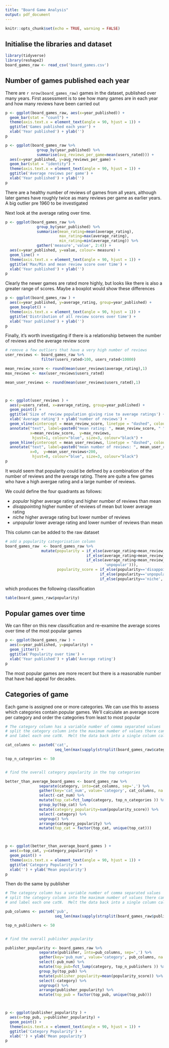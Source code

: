 ```yaml
---
title: "Board Game Analysis"
output: pdf_document
---
```


```r
knitr::opts_chunk$set(echo = TRUE, warning = FALSE)
```

## Initialise the libraries and dataset

```r
library(tidyverse)
library(reshape2)
board_games_raw <- read_csv('board_games.csv')
```

## Number of games published each year

There are `r nrow(board_games_raw)` games in the dataset, published over many years.  First assessment is to see how many games are in each year and how many reviews have been carried out


```r
p <- ggplot(board_games_raw, aes(x=year_published)) +
  geom_bar(stat = "count") +
  theme(axis.text.x = element_text(angle = 90, hjust = 1)) +
  ggtitle('Games published each year') +
  xlab('Year published') + ylab('')
p
```

```r
p <- ggplot(board_games_raw %>%
              group_by(year_published) %>%
              summarise(avg_reviews_per_game=mean(users_rated))) + 
  aes(x=year_published, y=avg_reviews_per_game) +
  geom_bar(stat = "identity") +
  theme(axis.text.x = element_text(angle = 90, hjust = 1)) +
  ggtitle('Average reviews per game') +
  xlab('Year published') + ylab('')
p
```

There are a healthy number of reviews of games from all years, although later games have roughly twice as many reviews per game as earlier years.  A big outlier pre 1960 to be investigated

Next look at the average rating over time.

```r
p <- ggplot(board_games_raw %>%
              group_by(year_published) %>%
              summarise(mean_rating=mean(average_rating),
                        max_rating=max(average_rating),
                        min_rating=min(average_rating)) %>%
              gather('measure','value', 2:4)) + 
  aes(x=year_published, y=value, colour= measure) +
  geom_line() +
  theme(axis.text.x = element_text(angle = 90, hjust = 1)) +
  ggtitle('Max/Min and mean review score over time') +
  xlab('Year published') + ylab('')
p
```

Clearly the newer games are rated more highly, but looks like there is also a greater range of scores.  Maybe a boxplot would show these differences 

```r
p <- ggplot(board_games_raw ) + 
  aes(x=year_published, y=average_rating, group=year_published) +
  geom_boxplot() +
  theme(axis.text.x = element_text(angle = 90, hjust = 1)) +
  ggtitle('Distribution of all review scores over time') +
  xlab('Year published') + ylab('')
p
```
Finally, it's worth investigating if there is a relationship between the number of reviews and the average review score

```r

# remove a few outliers that have a very high number of reviews
user_reviews <- board_games_raw %>%
                filter(users_rated>100, users_rated<10000)

mean_review_score <- round(mean(user_reviews$average_rating),1)
max_reviews <- max(user_reviews$users_rated)

mean_user_reviews <- round(mean(user_reviews$users_rated),1)



p <- ggplot(user_reviews ) + 
  aes(y=users_rated, x=average_rating, group=year_published) +
  geom_point() +
  ggtitle('Size of review population giving rise to average ratings') +
  xlab('Average rating') + ylab('number of reviews') +
  geom_vline(xintercept = mean_review_score, linetype = "dashed", colour="blue") +
  annotate("text", label=paste0("mean rating: ", mean_review_score, " "),
           x=mean_review_score,  y=max_reviews, 
            hjust=1, colour="blue", size=3, colour="black") +
  geom_hline(yintercept = mean_user_reviews, linetype = "dashed", colour="blue") +
  annotate("text", label=paste0("mean number of reviews: ", mean_user_reviews, " "),
           x=0,  y=mean_user_reviews+200, 
            hjust=0, colour="blue", size=3, colour="black")
p
```

It would seem that popularity could be defined by a combination of the number of reviews and the average rating.  There are quite a few games who have a high avergae rating and a large number of reviews.

We could define the four quadrants as follows:

* *popular* higher average rating and higher number of reviews than mean
* *disappointing* higher number of reviews of mean but lower average rating
* *niche* higher average rating but lower number of reviews
* *unpopular* lower average rating and lower number of reviews than mean
 
This column can be added to the raw dataset

```r

# add a popularity categorisation column
board_games_raw  <- board_games_raw %>%
                mutate(popularity = if_else(average_rating>mean_review_score & users_rated > mean_user_reviews, 'popular',
                                    if_else(average_rating>mean_review_score & users_rated < mean_user_reviews, 'niche',
                                    if_else(average_rating<mean_review_score & users_rated > mean_user_reviews, 'disappointing',
                                            'unpopular'))),
                       popularity_score = if_else(popularity=='disappointing', 0,
                                          if_else(popularity=='unpopular', -1,
                                          if_else(popularity=='niche', 1,2))))

```

which produces the following classification
```r

table(board_games_raw$popularity)

```

## Popular games over time

We can filter on this new classification and re-examine the average scores over time of the most popular games


```r
p <- ggplot(board_games_raw ) + 
  aes(x=year_published, y=popularity) +
  geom_jitter() +
  ggtitle('Popularity over time') +
  xlab('Year published') + ylab('Average rating')
p
```

The most popular games are more recent but there is a reasonable number that have had appeal for decades.





## Categories of game

Each game is assigned one or more categories.  We can use this to assess which categories contain popular games. We'll calculate an average score per category and order the categories from least to most popular



```r
# The category column has a variable number of comma separated values
# split the category column into the maximum number of values there can be
# and label each one catN.  Melt the data back into a single column called category

cat_columns <- paste0('cat', 
                      seq_len(max(sapply(strsplit(board_games_raw$category, ','), length))))

top_n_categories <- 50


# find the overall category popularity in the top categories

better_than_average_board_games <- board_games_raw %>% 
               separate(category, into=cat_columns, sep=',') %>%
               gather(key='cat_num', value='category', cat_columns, na.rm = TRUE) %>%
               select(-cat_num) %>%
               mutate(top_cat=fct_lump(category, top_n_categories )) %>%
               group_by(top_cat) %>%
               mutate(category_popularity=sum(popularity_score)) %>%
               select(-category) %>%
               ungroup() %>%
               arrange(category_popularity) %>%
               mutate(top_cat = factor(top_cat, unique(top_cat)))



p <- ggplot(better_than_average_board_games ) + 
  aes(x=top_cat, y=category_popularity) +
  geom_point() +
  theme(axis.text.x = element_text(angle = 90, hjust = 1)) +
  ggtitle('Category Popularity') +
  xlab('') + ylab('Mean popularity')
p


```

Then do the same by publisher

```r
# The category column has a variable number of comma separated values
# split the category column into the maximum number of values there can be
# and label each one catN.  Melt the data back into a single column called category

pub_columns <- paste0('pub', 
                      seq_len(max(sapply(strsplit(board_games_raw$publisher, ','), length))))

top_n_publishers <- 50


# find the overall publisher popularity 

publisher_popularity <- board_games_raw %>% 
               separate(publisher, into=pub_columns, sep=',') %>%
               gather(key='pub_num', value='category', pub_columns, na.rm = TRUE) %>%
               select(-pub_num) %>%
               mutate(top_pub=fct_lump(category, top_n_publishers )) %>%
               group_by(top_pub) %>%
               mutate(publisher_popularity=mean(popularity_score)) %>%
               select(-category) %>%
               ungroup() %>%
               arrange(publisher_popularity) %>%
               mutate(top_pub = factor(top_pub, unique(top_pub)))



p <- ggplot(publisher_popularity ) + 
  aes(x=top_pub, y=publisher_popularity) +
  geom_point() +
  theme(axis.text.x = element_text(angle = 90, hjust = 1)) +
  ggtitle('Category Popularity') +
  xlab('') + ylab('Mean popularity')
p


```


